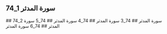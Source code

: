 ## 74_1 سورة المدثر
<YouTube videoId='wCWDtr6RWs0' opts={opts} />
## 74_2 سورة المدثر
<YouTube videoId='2HTq8WnoWQY' opts={opts} />
## 74_3 سورة المدثر
<YouTube videoId='lPLOjrwentw' opts={opts} />
## 74_4 سورة المدثر
<YouTube videoId='Sk2L5sivJss' opts={opts} />
## 74_5 سورة المدثر
<YouTube videoId='iGWXgFy4NBc' opts={opts} />
## 74_6 سورة المدثر
<YouTube videoId='MREskVZXk6Q' opts={opts} />
